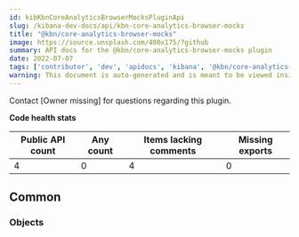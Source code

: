 ```yaml
---
id: kibKbnCoreAnalyticsBrowserMocksPluginApi
slug: /kibana-dev-docs/api/kbn-core-analytics-browser-mocks
title: "@kbn/core-analytics-browser-mocks"
image: https://source.unsplash.com/400x175/?github
summary: API docs for the @kbn/core-analytics-browser-mocks plugin
date: 2022-07-07
tags: ['contributor', 'dev', 'apidocs', 'kibana', '@kbn/core-analytics-browser-mocks']
warning: This document is auto-generated and is meant to be viewed inside our experimental, new docs system. Reach out in #docs-engineering for more info.
---
```




Contact [Owner missing] for questions regarding this plugin.

**Code health stats**

| Public API count  | Any count | Items lacking comments | Missing exports |
|-------------------|-----------|------------------------|-----------------|
| 4 | 0 | 4 | 0 |

## Common

### Objects
<DocDefinitionList data={kbnCoreAnalyticsBrowserMocksObj.common.objects}/>

